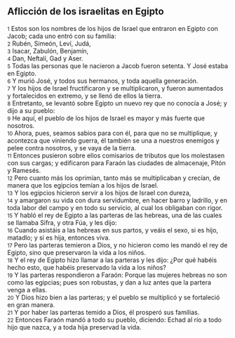 == Aflicción de los israelitas en Egipto ==

{{anchor|1}} <small>1</small> Estos son los nombres de los hijos de Israel que entraron en Egipto con Jacob; cada uno entró con su familia:<br>
{{anchor|2}} <small>2</small> Rubén, Simeón, Leví, Judá,<br>
{{anchor|3}} <small>3</small> Isacar, Zabulón, Benjamín,<br>
{{anchor|4}} <small>4</small> Dan, Neftalí, Gad y Aser.<br>
{{anchor|5}} <small>5</small> Todas las personas que le nacieron a Jacob fueron setenta. Y José estaba en Egipto.<br>
{{anchor|6}} <small>6</small> Y murió José, y todos sus hermanos, y toda aquella generación.<br>
{{anchor|7}} <small>7</small> Y los hijos de Israel fructificaron y se multiplicaron, y fueron aumentados y fortalecidos en extremo, y se llenó de ellos la tierra.<br>
{{anchor|8}} <small>8</small> Entretanto, se levantó sobre Egipto un nuevo rey que no conocía a José; y dijo a su pueblo:<br>
{{anchor|9}} <small>9</small> He aquí, el pueblo de los hijos de Israel es mayor y más fuerte que nosotros.<br>
{{anchor|10}} <small>10</small> Ahora, pues, seamos sabios para con él, para que no se multiplique, y acontezca que viniendo guerra, él también se una a nuestros enemigos y pelee contra nosotros, y se vaya de la tierra.<br>
{{anchor|11}} <small>11</small> Entonces pusieron sobre ellos comisarios de tributos que los molestasen con sus cargas; y edificaron para Faraón las ciudades de almacenaje, Pitón y Ramesés.<br>
{{anchor|12}} <small>12</small> Pero cuanto más los oprimían, tanto más se multiplicaban y crecían, de manera que los egipcios temían a los hijos de Israel.<br>
{{anchor|13}} <small>13</small> Y los egipcios hicieron servir a los hijos de Israel con dureza,<br>
{{anchor|14}} <small>14</small> y amargaron su vida con dura servidumbre, en hacer barro y ladrillo, y en toda labor del campo y en todo su servicio, al cual los obligaban con rigor.<br>
{{anchor|15}} <small>15</small> Y habló el rey de Egipto a las parteras de las hebreas, una de las cuales se llamaba Sifra, y otra Fúa, y les dijo:<br>
{{anchor|16}} <small>16</small> Cuando asistáis a las hebreas en sus partos, y veáis el sexo, si es hijo, matadlo; y si es hija, entonces viva.<br>
{{anchor|17}} <small>17</small> Pero las parteras temieron a Dios, y no hicieron como les mandó el rey de Egipto, sino que preservaron la vida a los niños.<br>
{{anchor|18}} <small>18</small> Y el rey de Egipto hizo llamar a las parteras y les dijo: ¿Por qué habéis hecho esto, que habéis preservado la vida a los niños?<br>
{{anchor|19}} <small>19</small> Y las parteras respondieron a Faraón: Porque las mujeres hebreas no son como las egipcias; pues son robustas, y dan a luz antes que la partera venga a ellas.<br>
{{anchor|20}} <small>20</small> Y Dios hizo bien a las parteras; y el pueblo se multiplicó y se fortaleció en gran manera.<br>
{{anchor|21}} <small>21</small> Y por haber las parteras temido a Dios, él prosperó sus familias.<br>
{{anchor|22}} <small>22</small> Entonces Faraón mandó a todo su pueblo, diciendo: Echad al río a todo hijo que nazca, y a toda hija preservad la vida.<br>
